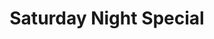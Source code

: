 ---
title: Saturday Night Special
image: SaturdayNightSpecial.png
description: Versus shooter with breakable environment
link: https://cuber1.itch.io/saturday-night-special
---